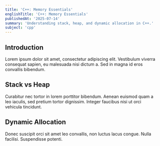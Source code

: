 ```yaml
---
title: 'C++: Memory Essentials'
englishTitle: 'C++: Memory Essentials'
publishedAt: '2025-07-14'
summary: 'Understanding stack, heap, and dynamic allocation in C++.'
subject: 'cpp'
---
```


## Introduction

Lorem ipsum dolor sit amet, consectetur adipiscing elit. Vestibulum viverra consequat sapien, eu malesuada nisi dictum a. Sed in magna id eros convallis bibendum.

## Stack vs Heap

Curabitur nec tortor in lorem porttitor bibendum. Aenean euismod quam a leo iaculis, sed pretium tortor dignissim. Integer faucibus nisi ut orci vehicula tincidunt.

## Dynamic Allocation

Donec suscipit orci sit amet leo convallis, non luctus lacus congue. Nulla facilisi. Suspendisse potenti.
